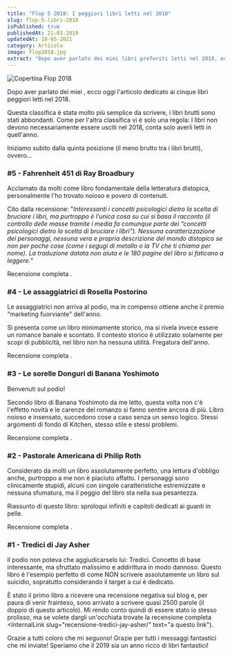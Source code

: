 ```yaml
---
title: "Flop 5 2018: I peggiori libri letti nel 2018"
slug: flop-5-libri-2018
isPublished: true
publishedAt: 21-03-2019
updatedAt: 18-05-2021
category: Articolo
image: Flop2018.jpg
extract: "Dopo aver parlato dei miei libri preferiti letti nel 2018, ecco oggi l'articolo dedicato ai cinque libri peggiori letti nel 2018. Questa classifica è stata molto più semplice da scrivere, i libri brutti sono stati abbondanti. Come per l'altra classifica vi è solo una regola: I libri non devono necessariamente essere usciti nel 2018, conta solo averli letti in quell'anno."
---
```


<Image url="Flop2018.jpg" alt="Copertina Flop 2018" layout="intrinsic" width={642} height={1024} center={true}/>

Dopo aver parlato dei miei <InternalLink slug="top-5-libri-2018" text="libri preferiti letti nel 2018" />, ecco oggi l'articolo dedicato ai cinque libri peggiori letti nel 2018.

Questa classifica è stata molto più semplice da scrivere, i libri brutti sono stati abbondanti. Come per l'altra classifica vi è solo una regola: I libri non devono necessariamente essere usciti nel 2018, conta solo averli letti in quell'anno.

Iniziamo subito dalla quinta posizione (il meno brutto tra i libri brutti), ovvero...

### #5 - Fahrenheit 451 di Ray Broadbury

<Book slug="fahrenheit-451"/>

Acclamato da molti come libro fondamentale della letteratura distopica, personalmente l'ho trovato noioso e povero di contenuti.

Cito dalla recensione: "_Interessanti i concetti psicologici dietro la scelta di bruciare i libri, ma purtroppo è l’unica cosa su cui si basa il racconto (il controllo delle masse tramite i media fa comunque parte dei “concetti psicologici dietro la scelta di bruciare i libri”). Nessuna caratterizzazione dei personaggi, nessuna vera e propria descrizione del mondo distopico se non per poche cose (come i segugi di metallo o la TV che ti chiama per nome). La traduzione datata non aiuta e le 180 pagine del libro si faticano a leggere._"

Recensione completa <InternalLink slug="recensione-fahrenheit-451-ray-bradbury" text="a questo link" />.


### #4 - Le assaggiatrici di Rosella Postorino

<Book slug="le-assaggiatrici"/>

Le assaggiatrici non arriva al podio, ma in compenso ottiene anche il premio "marketing fuorviante" dell'anno.

Si presenta come un libro minimamente storico, ma si rivela invece essere un romance banale e scontato. Il contesto storico è utilizzato solamente per scopi di pubblicità, nel libro non ha nessuna utilità. Fregatura dell'anno.

Recensione completa <InternalLink slug="recensione-le-assaggiatrici" text="a questo link" />.


### #3 - Le sorelle Donguri di Banana Yoshimoto

<Book slug="le-sorelle-donguri"/>
Benvenuti sul podio!

Secondo libro di Banana Yoshimoto da me letto, questa volta non c'è l'effetto novità e le carenze del romanzo si fanno sentire ancora di più. Libro noioso e insensato, succedono cose a caso senza un senso logico. Stessi argomenti di fondo di Kitchen, stesso stile e stessi problemi.

Recensione completa <InternalLink slug="recensione-le-sorelle-donguri-yoshimoto" text="a questo link" />.


### #2 - Pastorale Americana di Philip Roth

<Book slug="pastorale-americana"/>

Considerato da molti un libro assolutamente perfetto, una lettura d'obbligo anche, purtroppo a me non è piaciuto affatto. I personaggi sono clinicamente stupidi, alcuni con singole caratteristiche estremizzate e nessuna sfumatura, ma il peggio del libro sta nella sua pesantezza.

Riassunto di questo libro: sproloqui infiniti e capitoli dedicati ai guanti in pelle.

Recensione completa <InternalLink slug="recensione-pastorale-americana" text="a questo link" />.


### #1 - Tredici di Jay Asher

<Book slug="tredici"/>

Il podio non poteva che aggiudicarselo lui: Tredici. Concetto di base interessante, ma sfruttato malissimo e addirittura in modo dannoso. Questo libro è l'esempio perfetto di come NON scrivere assolutamente un libro sul suicidio, sopratutto considerando il target a cui è dedicato.

È stato il primo libro a ricevere una recensione negativa sul blog e, per paura di venir frainteso, sono arrivato a scrivere quasi 2500 parole (il doppio di questo articolo). Mi rendo conto quindi di essere stato io stesso prolisso, ma se volete dargli un'occhiata trovate la recensione completa <InternalLink slug="recensione-tredici-jay-asher/" text="a questo link").

Grazie a tutti coloro che mi seguono! Grazie per tutti i messaggi fantastici che mi inviate! Speriamo che il 2019 sia un anno ricco di libri fantastici!